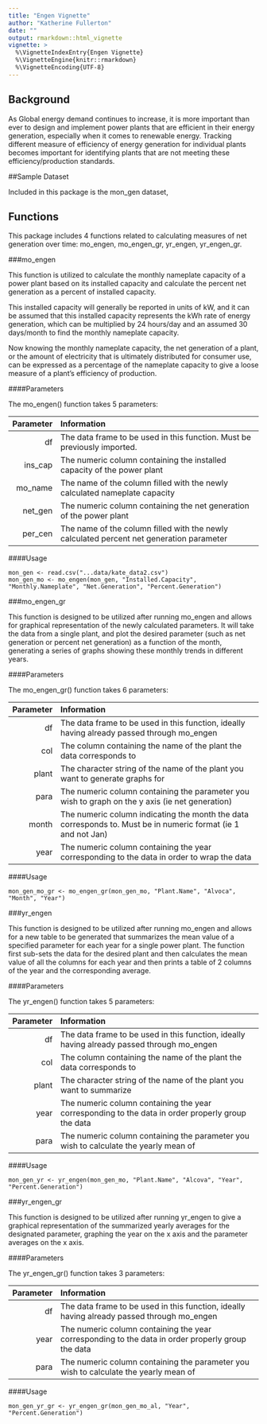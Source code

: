 ```yaml
---
title: "Engen Vignette"
author: "Katherine Fullerton"
date: ""
output: rmarkdown::html_vignette
vignette: >
  %\VignetteIndexEntry{Engen Vignette}
  %\VignetteEngine{knitr::rmarkdown}
  %\VignetteEncoding{UTF-8}
---
```


## Background

As Global energy demand continues to increase, it is more important than ever to design and implement power plants that are efficient in their energy generation, especially when it comes to renewable energy. Tracking different measure of efficiency of energy generation for individual plants becomes important for identifying plants that are not meeting these efficiency/production standards.

##Sample Dataset

Included in this package is the mon_gen dataset, 

## Functions

This package includes 4 functions related to calculating measures of net generation over time: mo_engen, mo_engen_gr, yr_engen, yr_engen_gr. 

###mo_engen

This function is utilized to calculate the monthly nameplate capacity of a power plant based on its installed capacity and calculate the percent net generation as a percent of installed capacity. 

This installed capacity will generally be reported in units of kW, and it can be assumed that this installed capacity represents the kWh rate of energy generation, which can be multiplied by 24 hours/day and an assumed 30 days/month to find the monthly nameplate capacity. 

Now knowing the monthly nameplate capacity, the net generation of a plant, or the amount of electricity that is ultimately distributed for consumer use, can be expressed as a percentage of the nameplate capacity to give a loose measure of a plant's efficiency of production. 

####Parameters

The mo_engen() function takes 5 parameters:

|  Parameter | Information                                                                                |
|-----------:|:-------------------------------------------------------------------------------------------|
|      df    |  The data frame to be used in this function. Must be previously imported.                  |
|   ins_cap  |  The numeric column containing the installed capacity of the power plant                   |
|   mo_name  |  The name of the column filled with the newly calculated nameplate capacity                |
|   net_gen  |  The numeric column containing the net generation of the power plant                       |
|   per_cen  |  The name of the column filled with the newly calculated percent net generation parameter  |


####Usage
```
mon_gen <- read.csv("...data/kate_data2.csv")
mon_gen_mo <- mo_engen(mon_gen, "Installed.Capacity", "Monthly.Nameplate", "Net.Generation", "Percent.Generation")
```

###mo_engen_gr

This function is designed to be utilized after running mo_engen and allows for graphical representation of the newly calculated parameters. It will take the data from a single plant, and plot the desired parameter (such as net generation or percent net generation) as a function of the month, generating a series of graphs showing these monthly trends in different years. 

####Parameters

The mo_engen_gr() function takes 6 parameters:

|  Parameter | Information                                                                                                    |
|-----------:|:---------------------------------------------------------------------------------------------------------------|
|      df    |  The data frame to be used in this function, ideally having already passed through mo_engen                    |
|     col    |  The column containing the name of the plant the data corresponds to                                           |
|   plant    |  The character string of the name of the plant you want to generate graphs for                                 |
|   para     |  The numeric column containing the parameter you wish to graph on the y axis (ie net generation)               |
|   month    |  The numeric column indicating the month the data corresponds to. Must be in numeric format (ie 1 and not Jan) |
|   year     |  The numeric column containing the year corresponding to the data in order to wrap the data                    |

####Usage
```
mon_gen_mo_gr <- mo_engen_gr(mon_gen_mo, "Plant.Name", "Alvoca", "Month", "Year")
```

###yr_engen

This function is designed to be utilized after running mo_engen and allows for a new table to be generated that summarizes the mean value of a specified parameter for each year for a single power plant. The function first sub-sets the data for the desired plant and then calculates the mean value of all the columns for each year and then prints a table of 2 columns of the year and the corresponding average. 

####Parameters

The yr_engen() function takes 5 parameters:

|  Parameter | Information                                                                                        |
|-----------:|:---------------------------------------------------------------------------------------------------|
|    df      |  The data frame to be used in this function, ideally having already passed through mo_engen        |
|    col     |  The column containing the name of the plant the data corresponds to                               |
|    plant   |  The character string of the name of the plant you want to summarize                               |
|    year    |  The numeric column containing the year corresponding to the data in order properly group the data |
|    para    |  The numeric column containing the parameter you wish to calculate the yearly mean of              |

####Usage
```
mon_gen_yr <- yr_engen(mon_gen_mo, "Plant.Name", "Alcova", "Year", "Percent.Generation")
```

###yr_engen_gr

This function is designed to be utilized after running yr_engen to give a graphical representation of the summarized yearly averages for the designated parameter, graphing the year on the x axis and the parameter averages on the x axis. 

####Parameters

The yr_engen_gr() function takes 3 parameters:

|  Parameter | Information                                                                                        |
|-----------:|:---------------------------------------------------------------------------------------------------|
|     df     |  The data frame to be used in this function, ideally having already passed through mo_engen        |
|    year    |  The numeric column containing the year corresponding to the data in order properly group the data |
|    para    |  The numeric column containing the parameter you wish to calculate the yearly mean of              |

####Usage
```
mon_gen_yr_gr <- yr_engen_gr(mon_gen_mo_al, "Year", "Percent.Generation")
```
